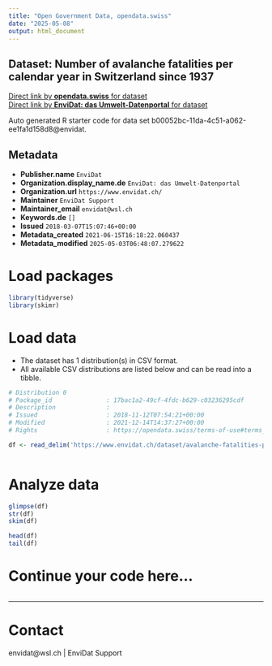 ```yaml
---
title: "Open Government Data, opendata.swiss"
date: "2025-05-08"
output: html_document
---
```


## Dataset: Number of avalanche fatalities per calendar year in Switzerland since 1937



[Direct link by **opendata.swiss** for dataset](https://opendata.swiss/de/dataset/number-of-avalanche-fatalities-per-calendar-year-in-switzerland-since-1937)<br>
[Direct link by **EnviDat: das Umwelt-Datenportal** for dataset](https://www.envidat.ch/#/metadata/avalanche-fatalities-per-calendar-year-since-1936)

Auto generated R starter code for data set b00052bc-11da-4c51-a062-ee1fa1d158d8@envidat.

## Metadata

- **Publisher.name** `EnviDat`
- **Organization.display_name.de** `EnviDat: das Umwelt-Datenportal`
- **Organization.url** `https://www.envidat.ch/`
- **Maintainer** `EnviDat Support`
- **Maintainer_email** `envidat@wsl.ch`
- **Keywords.de** `[]`
- **Issued** `2018-03-07T15:07:46+00:00`
- **Metadata_created** `2021-06-15T16:18:22.060437`
- **Metadata_modified** `2025-05-03T06:48:07.279622`


# Load packages

```r

library(tidyverse)
library(skimr)

```

# Load data

-   The dataset has 1 distribution(s) in CSV format.
-   All available CSV distributions are listed below and can be read into a tibble.

```r

# Distribution 0
# Package_id               : 17bac1a2-49cf-4fdc-b629-c03236295cdf
# Description              : 
# Issued                   : 2018-11-12T07:54:21+00:00
# Modified                 : 2021-12-14T14:37:27+00:00
# Rights                   : https://opendata.swiss/terms-of-use#terms_by

df <- read_delim('https://www.envidat.ch/dataset/avalanche-fatalities-per-calendar-year-since-1936/resource/7b223d38-c471-488b-a390-3e1e2a8412a9')



```

# Analyze data

```r

glimpse(df)
str(df)
skim(df)

head(df)
tail(df)

```

# Continue your code here...

```r

```

------------------------------------------------------------------------

# Contact

envidat@wsl.ch | EnviDat Support
